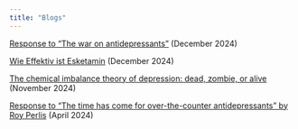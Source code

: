 ```yaml
---
title: "Blogs"
---
```


[Response to "The war on antidepressants"](/blogs/Response-Lewis) (December 2024)

[Wie Effektiv ist Esketamin](/blogs/Esketamin_Wirksamkeit) (December 2024)

[The chemical imbalance theory of depression: dead, zombie, or alive](/blogs/chemical_imbalance) (November 2024)

[Response to "The time has come for over-the-counter antidepressants" by Roy Perlis](/blogs/Perlis_response) (April 2024)
